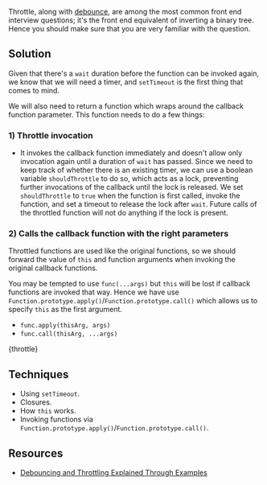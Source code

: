 

Throttle, along with [debounce](/questions/javascript/debounce), are among the most common front end interview questions; it's the front end equivalent of inverting a binary tree. Hence you should make sure that you are very familiar with the question.

## Solution

Given that there's a `wait` duration before the function can be invoked again, we know that we will need a timer, and `setTimeout` is the first thing that comes to mind.

We will also need to return a function which wraps around the callback function parameter. This function needs to do a few things:

### 1) Throttle invocation

- It invokes the callback function immediately and doesn't allow only invocation again until a duration of `wait` has passed. Since we need to keep track of whether there is an existing timer, we can use a boolean variable `shouldThrottle` to do so, which acts as a lock, preventing further invocations of the callback until the lock is released. We set `shouldThrottle` to `true` when the function is first called, invoke the function, and set a timeout to release the lock after `wait`. Future calls of the throttled function will not do anything if the lock is present.

### 2) Calls the callback function with the right parameters

Throttled functions are used like the original functions, so we should forward the value of `this` and function arguments when invoking the original callback functions.

You may be tempted to use `func(...args)` but `this` will be lost if callback functions are invoked that way. Hence we have use `Function.prototype.apply()`/`Function.prototype.call()` which allows us to specify `this` as the first argument.

- `func.apply(thisArg, args)`
- `func.call(thisArg, ...args)`

<MDXCodeBlock>{throttle}</MDXCodeBlock>

## Techniques

- Using `setTimeout`.
- Closures.
- How `this` works.
- Invoking functions via `Function.prototype.apply()`/`Function.prototype.call()`.

## Resources

- [Debouncing and Throttling Explained Through Examples](https://css-tricks.com/debouncing-throttling-explained-examples/)
